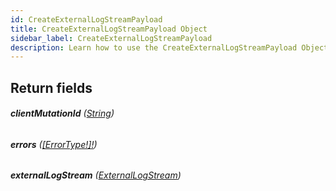 ```yaml
---
id: CreateExternalLogStreamPayload
title: CreateExternalLogStreamPayload Object
sidebar_label: CreateExternalLogStreamPayload
description: Learn how to use the CreateExternalLogStreamPayload Object for Builder's API.
---
```


## Return fields

###### <b>clientMutationId</b> ([String](/self-managed/composer/builder/api/schema/scalar/String.mdx))

###### <b>errors</b> ([[ErrorType!]!](/self-managed/composer/builder/api/schema/object/ErrorType.mdx))

###### <b>externalLogStream</b> ([ExternalLogStream](/self-managed/composer/builder/api/schema/object/ExternalLogStream.mdx))
